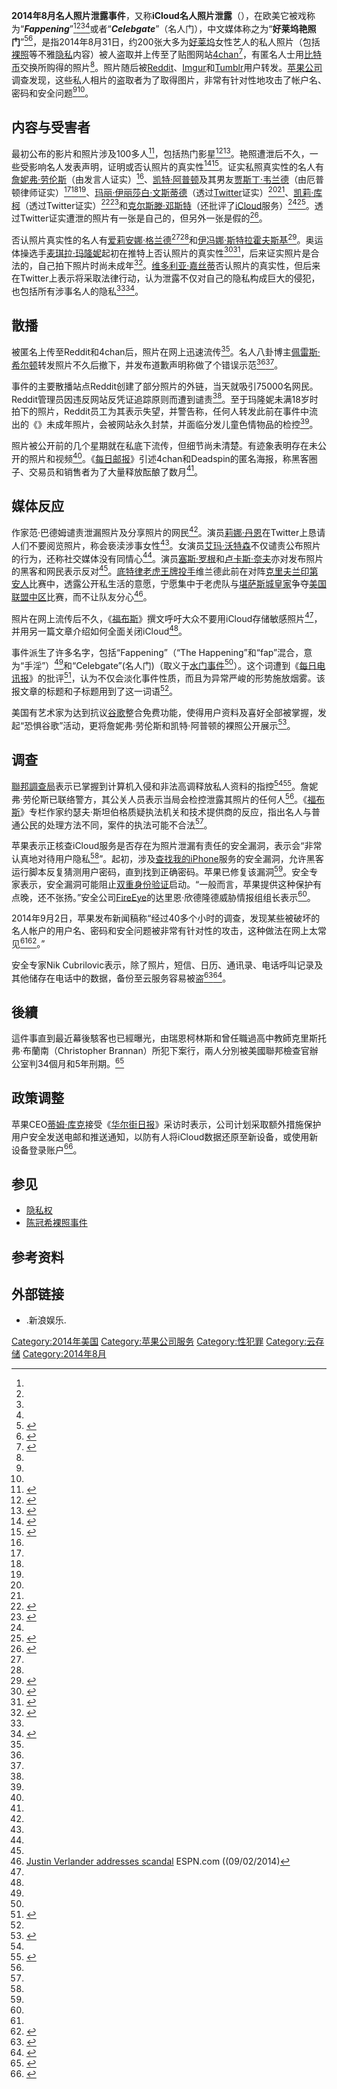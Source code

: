 {{update|time=2016-02-26T08:55:41+00:00}}
{{NoteTA
|G1=Show
|G2=IT
|1=zh-hant:透過;zh-hans:通过;
}}
'''2014年8月名人照片泄露事件'''，又称'''iCloud名人照片泄露'''（{{lang-en|iCloud leaks of celebrity photos}}），在欧美它被戏称为“'''''Fappening'''''”<ref name = mccoy/><ref name = McCormack/><ref name=Sunderland/><ref name = Sanghani/>或者“'''''Celebgate'''''”（名人门），中文媒体称之为“'''好莱坞艳照门'''”<ref>{{cite news|title=好莱坞艳照门曝新受害者 艾薇儿性感照外流|url=http://ent.qq.com/a/20140907/017949.htm|accessdate=2014-09-07|newspaper=腾讯网|date=2014-09-07|deadurl=no|archiveurl=https://web.archive.org/web/20140907165251/http://ent.qq.com/a/20140907/017949.htm|archivedate=2014-09-07}}</ref><ref>{{cite news|title=好莱坞艳照门101人全名单曝光 名流遍布|url=http://ent.ifeng.com/a/20140905/40290650_0.shtml|accessdate=2014-09-07|newspaper=凤凰网|date=2014-09-05|deadurl=no|archiveurl=https://web.archive.org/web/20140907164954/http://ent.ifeng.com/a/20140905/40290650_0.shtml|archivedate=2014-09-07}}</ref>，是指2014年8月31日，约200张大多为[[好莱坞|好莱坞]]女性艺人的私人照片（包括[[裸体|裸]][[照片|照]]等不雅[[隐私|隐私]]内容）被人盗取并上传至了贴图网站[[4chan|4chan]]<ref>{{cite news|last1=Arthur|first1=Charles|title=Naked celebrity hack: security experts focus on iCloud backup theory|url=http://www.theguardian.com/technology/2014/sep/01/naked-celebrity-hack-icloud-backup-jennifer-lawrence|accessdate=2014-09-04|publisher=The Guardian|date=2014-09-01|deadurl=no|archiveurl=https://web.archive.org/web/20140904065425/http://www.theguardian.com/technology/2014/sep/01/naked-celebrity-hack-icloud-backup-jennifer-lawrence|archivedate=2014-09-04}}</ref>，有匿名人士用[[比特币|比特币]]交换所购得的照片<ref name=alexander/>。照片随后被[[Reddit|Reddit]]、[[Imgur|Imgur]]和[[Tumblr|Tumblr]]用户转发。[[苹果公司|苹果公司]]调查发现，这些私人相片的盗取者为了取得图片，非常有针对性地攻击了帐户名、密码和安全问题<ref name=BI/><ref name=stars/>。

==内容与受害者==
最初公布的影片和照片涉及100多人<ref>{{cite web|last1=Alexander|first1=Ella|title=Jessica Brown Findlay: Downton Abbey star is linked to list of celebrities targeted by hackers|url=http://www.independent.co.uk/news/people/jessica-brown-findlay-downton-abbey-actress-is-linked-to-list-of-celebrities-targeted-by-hackers-9704785.html|publisher=Independent|accessdate=2014-09-04|deadurl=no|archiveurl=https://web.archive.org/web/20140903230537/http://www.independent.co.uk/news/people/jessica-brown-findlay-downton-abbey-actress-is-linked-to-list-of-celebrities-targeted-by-hackers-9704785.html|archivedate=2014-09-03}}</ref>，包括热门影星<ref>{{cite web|last1=Kedmey|first1=Dan|title=Hackers Leak Explicit Photos of More Than 100 Celebrities|url=http://time.com/3246562/hackers-jennifer-lawrence-cloud-data/|publisher=TIME|accessdate=2014-09-03|deadurl=no|archiveurl=https://web.archive.org/web/20140902230854/http://time.com/3246562/hackers-jennifer-lawrence-cloud-data/|archivedate=2014-09-02}}</ref><ref name=ibtimes>{{cite news 
 |last=Shrivastava 
 |first=Anshu 
 |date=2014-09-01 
 |title=Celebrities' Leaked Nude Photos: Master-List Printed, Selena Gomez, Kim Kardashian, Kate Upton, Jennifer Lawrence, Kaley Cuoco, Rihanna, More Names On It 
 |url=http://au.ibtimes.com/articles/564840/20140901/nude-photos-leaked-jennifer-lawrence-kate-upton.htm 
 |newspaper=International Business Times 
 |deadurl=yes 
 |archiveurl=https://web.archive.org/web/20140902050254/http://au.ibtimes.com/articles/564840/20140901/nude-photos-leaked-jennifer-lawrence-kate-upton.htm 
 |archivedate=2014-09-02 
 |accessdate=2014-09-06 
 }}</ref>。艳照遭泄后不久，一些受影响名人发表声明，证明或否认照片的真实性<ref>{{cite news|url=http://www.mirror.co.uk/3am/celebrity-news/celebrity-victims-nude-photos-hack-4150600|title=Celebrity victims of the nude photos hack: A who's who of the ones you might not have heard of|first=Kara|last=O'Neill|website=Mirror|deadurl=no|archiveurl=https://web.archive.org/web/20170818044945/http://www.mirror.co.uk/3am/celebrity-news/celebrity-victims-nude-photos-hack-4150600|archivedate=2017-08-18|accessdate=2014-09-06}}</ref><ref>{{cite news|url=http://hollywoodlife.com/2014/09/02/tenna-torres-nude-photos-naked-hack-leak-american-idol-season-12/|title=Tenna Torres: ‘American Idol’ Semi-Finalist Latest Victim Of Nude Leak|first=Hollywood Life Staff|last=l|website=Hollywood Life|deadurl=yes|archiveurl=https://web.archive.org/web/20170818090537/http://hollywoodlife.com/2014/09/02/tenna-torres-nude-photos-naked-hack-leak-american-idol-season-12/|archivedate=2017-08-18|access-date=2014-09-06}}</ref>。证实私照真实性的名人有[[詹妮弗·劳伦斯|詹妮弗·劳伦斯]]（由发言人证实）<ref name=telegraph/>、[[凯特·阿普顿|凯特·阿普顿]]及其男友[[贾斯丁·韦兰德|贾斯丁·韦兰德]]（由厄普顿律师证实）<ref name=Verlander/><ref name=Kalaf/><ref name=Zarrell/>、[[玛丽·伊丽莎白·文斯蒂德|玛丽·伊丽莎白·文斯蒂德]]（透过[[Twitter|Twitter]]证实）<ref name = Arthur/><ref name = Selby/>、[[凯莉·库柯|凯莉·库柯]]（透过Twitter证实）<ref name=DNA>{{cite news|url=http://www.dnaindia.com/entertainment/report-hacked-and-leaked-nude-hollywood-2015378|title=Hacked and leaked: Nude Hollywood|author=Bryan Durnham|publisher=''DNA India''|date=2014-09-02|accessdate=2014-09-02|deadurl=no|archiveurl=https://web.archive.org/web/20140903150148/http://www.dnaindia.com/entertainment/report-hacked-and-leaked-nude-hollywood-2015378|archivedate=2014-09-03}}</ref><ref>{{cite web|title=Kaley Cuoco Addresses Nude Photo Leaks With Topless Picture|url=https://celebrity.yahoo.com/news/kaley-cuoco-addresses-nude-photo-leaks-with-topless-picture-153847730.html|publisher=Yahoo|accessdate=2014-09-04|deadurl=no|archiveurl=https://web.archive.org/web/20140904120910/https://celebrity.yahoo.com/news/kaley-cuoco-addresses-nude-photo-leaks-with-topless-picture-153847730.html|archivedate=2014-09-04}}</ref>和[[克尔斯滕·邓斯特|克尔斯滕·邓斯特]]（还批评了[[iCloud|iCloud]]服务）<ref name=anger/><ref>{{cite web|title=Kirsten Dunst breaks silence on nude photo leak scandal rocking Hollywood|url=http://www.independent.ie/style/celebrity/celebrity-news/kirsten-dunst-breaks-silence-on-nude-photo-leak-scandal-rocking-hollywood-30554953.html|publisher=Independent|accessdate=2014-09-04|archive-date=2020-09-07|archive-url=https://web.archive.org/web/20200907104145/https://www.independent.ie/style/celebrity/celebrity-news/kirsten-dunst-breaks-silence-on-nude-photo-leak-scandal-rocking-hollywood-30554953.html|dead-url=no}}</ref>。{{link-en|吉尔·斯科特|Jill Scott}}透过Twitter证实遭泄的照片有一张是自己的，但另外一张是假的<ref name="Independent  02 September 2014">{{cite web|last1=Selby|first1=Jenn|title=4Chan naked photos leak: Celebrity Twitter reactions to the mass breach of privacy|url=http://www.independent.co.uk/news/people/4chan-nude-photos-leak-celebrity-twitter-reactions-to-the-mass-privacy-breach-9707344.html|publisher=Independent|accessdate=2014-09-05|deadurl=no|archiveurl=https://web.archive.org/web/20140905064445/http://www.independent.co.uk/news/people/4chan-nude-photos-leak-celebrity-twitter-reactions-to-the-mass-privacy-breach-9707344.html|archivedate=2014-09-05}}</ref>。

否认照片真实性的名人有[[爱莉安娜·格兰德|爱莉安娜·格兰德]]<ref name=billboard/><ref name = rich/>和[[伊冯娜·斯特拉霍夫斯基|伊冯娜·斯特拉霍夫斯基]]<ref>{{cite news|url=http://www.bustle.com/articles/38171-yvonne-strahovskis-response-to-leaked-nudes-is-powerful-photo|title=YVONNE STRAHOVSKI'S RESPONSE TO LEAKED NUDES IS POWERFUL — PHOTO|first=Mallory|last=Schlossberg|newspaper=[[Bustle|Bustle]]|deadurl=no|archiveurl=https://web.archive.org/web/20140903110641/http://www.bustle.com/articles/38171-yvonne-strahovskis-response-to-leaked-nudes-is-powerful-photo|archivedate=2014-09-03|accessdate=2014-09-06}}</ref>。奥运体操选手[[麦琪拉·玛隆妮|麦琪拉·玛隆妮]]起初在推特上否认照片的真实性<ref>{{cite web|url=http://www.washingtonpost.com/blogs/early-lead/wp/2014/09/01/olympic-gymnast-mckayla-maroney-says-leaked-racy-photos-are-fake-fends-off-twitter-backlash/|title=Olympic gymnast McKayla Maroney says leaked racy photos are fake, fends off Twitter backlash|work=The Washington Post|first=Cindy|last=Boren|date=2014-09-01|accessdate=2014-09-03|deadurl=no|archiveurl=https://web.archive.org/web/20140916142138/http://www.washingtonpost.com/blogs/early-lead/wp/2014/09/01/olympic-gymnast-mckayla-maroney-says-leaked-racy-photos-are-fake-fends-off-twitter-backlash/|archivedate=2014-09-16}}</ref><ref>{{Twitter status|McKaylaMaroney|506356524915388416|quote=the fake photos of me are crazy!!
was trying to rise above it all, and not give "the creator" the time of day.. BUT.. |name=McKayla Maroney|September 1, 2014|September 3, 2014}}</ref>，后来证实照片是合法的，自己拍下照片时尚未成年<ref name="Maroney">{{cite web|last1=Finn|first1=Natalie|title=McKayla Maroney Hacked Too?! Lawyer Says Gymnast Was Underage When Leaked Photos Were Taken, Gets Porn Site to Remove Nude Images|url=http://www.eonline.com/news/575452/mckayla-maroney-hacked-too-lawyer-says-gymnast-was-underage-when-leaked-photos-were-taken-gets-porn-site-to-remove-nude-images?cmpid=rss-000000-rssfeed-365-celebritynews&utm_source=eonline&utm_medium=rssfeeds&utm_campaign=rss_celebritynews|publisher=E! Online|accessdate=2014-09-04|deadurl=no|archiveurl=https://web.archive.org/web/20141007025132/http://www.eonline.com/news/575452/mckayla-maroney-hacked-too-lawyer-says-gymnast-was-underage-when-leaked-photos-were-taken-gets-porn-site-to-remove-nude-images?cmpid=rss-000000-rssfeed-365-celebritynews&utm_source=eonline&utm_medium=rssfeeds&utm_campaign=rss_celebritynews|archivedate=2014-10-07}}</ref>。[[维多利亚·嘉丝蒂|维多利亚·嘉丝蒂]]否认照片的真实性，但后来在Twitter上表示将采取法律行动，认为泄露不仅对自己的隐私构成巨大的侵犯，也包括所有涉事名人的隐私<ref name=billboard /><ref>{{cite web|last1=Alexander|first1=Ella|title=Victoria Justice 'angry' at 'massive invasion of privacy' after naked photos leak online|url=http://www.independent.co.uk/news/people/victoria-justice-angry-at-massive-invasion-of-privacy-after-nude-photos-leak-9709021.html|publisher=Independent|accessdate=2014-09-04|deadurl=no|archiveurl=https://web.archive.org/web/20140904211458/http://www.independent.co.uk/news/people/victoria-justice-angry-at-massive-invasion-of-privacy-after-nude-photos-leak-9709021.html|archivedate=2014-09-04}}</ref>。

==散播==
被匿名上传至Reddit和4chan后，照片在网上迅速流传<ref name=Ryall/>。名人八卦博主[[佩雷斯·希尔顿|佩雷斯·希尔顿]]转发照片不久后撤下，并发布道歉声明称做了个错误示范<ref name=apologises/><ref name=Jaworski/>。

事件的主要散播站点Reddit创建了部分照片的外链，当天就吸引75000名网民。Reddit管理员因违反网站反凭证追踪原则而遭到谴责<ref name=Price/>。至于玛隆妮未满18岁时拍下的照片，Reddit员工为其表示失望，并警告称，任何人转发此前在事件中流出的《{{link-en|莉斯的高中生活|My Life as Liz}}》未成年照片，会被网站永久封禁，并面临分发儿童色情物品的检控<ref name="Maroney" />。

照片被公开前的几个星期就在私底下流传，但细节尚未清楚。有迹象表明存在未公开的照片和视频<ref name=gawker/>。《[[每日邮报|每日邮报]]》引述4chan和Deadspin的匿名海报，称黑客圈子、交易员和销售者为了大量释放酝酿了数月<ref name = McCormack/>。

==媒体反应==
作家范·巴德姆谴责泄漏照片及分享照片的网民<ref name=Badham/>。演员[[莉娜·丹恩|莉娜·丹恩]]在Twitter上恳请人们不要阅览照片，称会亵渎涉事女性<ref name=clark/>。女演员[[艾玛·沃特森|艾玛·沃特森]]不仅谴责公布照片的行为，还称社交媒体没有同情心<ref name=worse/>。演员[[塞斯·罗根|塞斯·罗根]]和[[卢卡斯·奈夫|卢卡斯·奈夫]]亦对发布照片的黑客和网民表示反对<ref name=Lubitz/>。[[底特律老虎|底特律老虎]][[王牌投手|王牌投手]]维兰德此前在对阵[[克里夫兰印第安人|克里夫兰印第安人]]比赛中，透露公开私生活的意愿，宁愿集中于老虎队与[[堪萨斯城皇家|堪萨斯城皇家]]争夺[[美国联盟中区|美国联盟中区]]比赛，而不让队友分心<ref>[http://espn.go.com/mlb/story/_/id/11455134/justin-verlander-detroit-tigers-addresses-online-photo-hacking Justin Verlander addresses scandal] {{Wayback|url=http://espn.go.com/mlb/story/_/id/11455134/justin-verlander-detroit-tigers-addresses-online-photo-hacking |date=20140903034934 }} ESPN.com ((09/02/2014)</ref>。

照片在网上流传后不久，《[[福布斯|福布斯]]》撰文呼吁大众不要用iCloud存储敏感照片<ref name=josephsteinberg/>，并用另一篇文章介绍如何全面关闭iCloud<ref name=gordonkelly/>。

事件派生了许多名字，包括“Fappening”（“The Happening”和“fap”混合，意为“手淫”）<ref name=Volkert/>和“Celebgate”(名人门)（取义于[[水门事件|水门事件]]<ref name=Alfonso/>）。这个词遭到《[[每日电讯报|每日电讯报]]》的批评<ref>{{cite web|last1=Owoseje|first1=Toyin|title=A New Kind of Pervert? 'The Fappening' Proves Revenge Porn Culture is Thriving|url=http://www.ibtimes.co.uk/new-kind-pervert-fappening-proves-revenge-porn-culture-thriving-1464012|publisher=IB Times|accessdate=2014-09-05|deadurl=no|archiveurl=https://web.archive.org/web/20140905075816/http://www.ibtimes.co.uk/new-kind-pervert-fappening-proves-revenge-porn-culture-thriving-1464012|archivedate=2014-09-05}}</ref>，认为不仅会淡化事件性质，而且为异常严峻的形势施放烟雾。该报文章的标题和子标题用到了这一词语<ref name = Sanghani/>。

美国有艺术家为达到抗议[[谷歌|谷歌]]整合免费功能，使得用户资料及喜好全部被掌握，发起“恐惧谷歌”活动，更将詹妮弗·劳伦斯和凯特·阿普顿的裸照公开展示<ref>{{cite news|title=八卦时间:大表姐裸照将1：1大小公开展览|url=http://ent.kankanews.com/artmuseum/2014-09-05/5345168.shtml|accessdate=2014-09-07|newspaper=看看新闻网|date=2014-09-05|deadurl=yes|archiveurl=https://web.archive.org/web/20140907080953/http://ent.kankanews.com/artmuseum/2014-09-05/5345168.shtml|archivedate=2014-09-07}}</ref>。

==调查==
[[聯邦調查局|聯邦調查局]]表示已掌握到计算机入侵和非法高调释放私人资料的指控<ref name="CBS News 2014-09-01"/><ref>{{cite news|title=FBI接受调查好莱坞“艳照门”|url=http://ent.163.com/14/0903/07/A56U8D7F00032DGD.html|accessdate=2014-09-07|newspaper=网易|date=2014-09-03|deadurl=yes|archiveurl=https://web.archive.org/web/20140907083659/http://ent.163.com/14/0903/07/A56U8D7F00032DGD.html|archivedate=2014-09-07}}</ref>。詹妮弗·劳伦斯已联络警方，其公关人员表示当局会检控泄露其照片的任何人<ref name= fox/>。《[[福布斯|福布斯]]》专栏作家约瑟夫·斯坦伯格质疑执法机关和技术提供商的反应，指出名人与普通公民的处理方法不同，案件的执法可能不合法<ref name=josephsteinberg/>。

苹果表示正核查iCloud服务是否存在为照片泄漏有责任的安全漏洞，表示会“非常认真地对待用户隐私<ref name="Re/code 2014-09-01"/>”。起初，涉及[[查找我的iPhone|查找我的iPhone]]服务的安全漏洞，允许黑客运行脚本反复猜测用户密码，直到找到正确密码。苹果已修复该漏洞<ref name="The Next Web 2014-09-01"/>。安全专家表示，安全漏洞可能阻止[[双重身份验证|双重身份验证]]启动。“一般而言，苹果提供这种保护有点晚，还不张扬。”安全公司[[FireEye|FireEye]]的达里恩·欣德隆德威胁情报组组长表示<ref name="Re/code 2014-09-01" />。

2014年9月2日，苹果发布新闻稿称“经过40多个小时的调查，发现某些被破坏的名人帐户的用户名、密码和安全问题被非常有针对性的攻击，这种做法在网上太常见<ref name="Apple 2014-09-02"/><ref>{{cite news|title=苹果回应好莱坞艳照事件：系统未遭入侵 名人密码太弱|url=http://www.qyitdh.com/news_show/11-1113.html|accessdate=2014-09-07|newspaper=QYIT|date=2014-09-03|deadurl=yes|archiveurl=https://web.archive.org/web/20140907080210/http://www.qyitdh.com/news_show/11-1113.html|archivedate=2014-09-07}}</ref>。”

安全专家Nik Cubrilovic表示，除了照片，短信、日历、通讯录、电话呼叫记录及其他储存在电话中的数据，备份至云服务容易被盗<ref name="SMH 2014-09-03">{{cite web|url=http://www.smh.com.au/digital-life/consumer-security/icloud-celebrity-photo-hack-texts-address-books-and-more-also-accessible-20140903-10bov5.html|title=iCloud celebrity photo hack: texts, address books and more 'also accessible'|last1=Grubb|first1=Ben|date=2014-09-03|publisher=The Sydney Morning Herald|accessdate=2014-09-04|deadurl=no|archiveurl=https://web.archive.org/web/20140906044401/http://www.smh.com.au/digital-life/consumer-security/icloud-celebrity-photo-hack-texts-address-books-and-more-also-accessible-20140903-10bov5.html|archivedate=2014-09-06}}</ref><ref>{{Cite web |url=https://www.nikcub.com/posts/notes-on-the-celebrity-data-theft/ |title=Notes on the Celebrity Data Theft |accessdate=2014-09-06 |archive-date=2014-10-06 |archive-url=https://web.archive.org/web/20141006070133/https://www.nikcub.com/posts/notes-on-the-celebrity-data-theft/ |dead-url=no }}</ref>。

== 後續 ==
這件事直到最近幕後駭客也已經曝光，由瑞恩柯林斯和曾任職過高中教師克里斯托弗·布蘭南（Christopher Brannan）所犯下案行，兩人分別被美國聯邦檢查官辦公室判34個月和5年刑期。<ref>{{Cite web|title=蘋果 iCloud 好萊塢女星私密照外流事件，駭客被判5年牢獄之災|url=https://mrmad.com.tw/icloud-hollywood-actress-nude-photo|accessdate=2019-08-24|date=2019-03-02|last=瘋先生|work=瘋先生|language=zh-TW|archive-date=2019-08-24|archive-url=https://web.archive.org/web/20190824095626/https://mrmad.com.tw/icloud-hollywood-actress-nude-photo|dead-url=no}}</ref>

==政策调整==
苹果CEO[[蒂姆·库克|蒂姆·库克]]接受《[[华尔街日报|华尔街日报]]》采访时表示，公司计划采取额外措施保护用户安全发送电邮和推送通知，以防有人将iCloud数据还原至新设备，或使用新设备登录账户<ref>{{cite web |url=http://online.wsj.com/articles/tim-cook-says-apple-to-add-security-alerts-for-icloud-users-1409880977 |title=存档副本 |accessdate=2016-03-12 |deadurl=no |archiveurl=https://web.archive.org/web/20141119023012/http://online.wsj.com/articles/tim-cook-says-apple-to-add-security-alerts-for-icloud-users-1409880977 |archivedate=2014-11-19 }}</ref>。

== 参见 ==
* [[隐私权|隐私权]]
* [[陈冠希裸照事件|陈冠希裸照事件]]

== 参考资料 ==
{{reflist|colwidth=30em|refs=

<ref name=anger>{{cite web
|url=http://www.dailymail.co.uk/news/article-2740034/Celeb-anger-Apple-hacked-photos-Kirsten-Dunst-leads-criticism-company-actively-investigates-claims-hundreds-stars-nude-images-stolen-iCloud.html
|title=Celeb anger at Apple over hacked photos: Kirsten Dunst leads criticism as company 'actively investigates' claims that hundreds of stars' nude images were stolen from iCloud
|date=2014-09-01
|accessdate=2014-09-01
|archive-date=2019-09-12
|archive-url=https://web.archive.org/web/20190912010702/https://www.dailymail.co.uk/news/article-2740034/Kirsten-Dunst-leads-criticism-company-actively-investigates-claims-hundreds-stars-nude-images-stolen-iCloud.html
|dead-url=no
}}</ref>

<ref name=Verlander>{{cite web
 |url        = http://www.wzzm13.com/story/news/2014/09/01/justin-verlander-kate-upton-apparent-victims-of-nude-photo-leak/14937653/
 |title      = Justin Verlander, Kate Upton apparent victims of nude photo leak
 |date       = 2014-09-01
 |accessdate = 2014-09-02
}}{{dead link|date=2018年4月 |bot=陳子廷 |fix-attempted=yes }}</ref>

<ref name="CBS News 2014-09-01">{{cite web
 |url         = http://www.cbsnews.com/news/jennifer-lawrence-other-celebs-pictures-leaked-fbi-addressing-the-matter/
 |title       = FBI "addressing" leak of celebrities' nude photos
 |date        = 2014-09-01
 |publisher   = CBS News
 |accessdate  = 2014-09-02
 |deadurl     = no
 |archiveurl  = https://web.archive.org/web/20140902050314/http://www.cbsnews.com/news/jennifer-lawrence-other-celebs-pictures-leaked-fbi-addressing-the-matter/
 |archivedate = 2014-09-02
}}</ref>

<ref name=fox>{{cite web
 |url         = http://www.foxnews.com/entertainment/2014/09/01/nude-photos-jennifer-lawrence-leaked-online-by-hacker/
 |title       = Jennifer Lawrence requests investigation after nude pics leaked online by hacker
 |publisher   = Fox News Channel
 |date        = 2014-09-01
 |accessdate  = 2014-09-01
 |agency      = Associated Press
 |deadurl     = no
 |archiveurl  = https://web.archive.org/web/20140901114420/http://www.foxnews.com/entertainment/2014/09/01/nude-photos-jennifer-lawrence-leaked-online-by-hacker/
 |archivedate = 2014-09-01
}}</ref> 

<ref name="Re/code 2014-09-01">{{cite web
 |url         = http://recode.net/2014/09/01/apple-says-it-is-actively-investigating-celeb-photo-hack/
 |title       = Apple Says It Is “Actively Investigating” Celeb Photo Hack
 |last1       = Hesseldahl
 |first1      = Arik
 |authorlink1 = Arik Hesseldahl
 |date        = 2014-09-01
 |publisher   = Walt Mossberg
 |accessdate  = 2014-09-02
 |deadurl     = no
 |archiveurl  = https://web.archive.org/web/20140902022715/http://recode.net/2014/09/01/apple-says-it-is-actively-investigating-celeb-photo-hack/
 |archivedate = 2014-09-02
}}</ref>

<ref name="The Next Web 2014-09-01">{{cite web
 |url         = http://thenextweb.com/apple/2014/09/01/this-could-be-the-apple-icloud-flaw-that-led-to-celebrity-photos-being-leaked/
 |title       = This could be the iCloud flaw that led to celebrity photos being leaked
 |last1       = Williams
 |first1      = Owen
 |date        = 2014-09-01
 |publisher   = The Next Web
 |accessdate  = 2014-09-02
 |deadurl     = no
 |archiveurl  = https://web.archive.org/web/20140902001901/http://thenextweb.com/apple/2014/09/01/this-could-be-the-apple-icloud-flaw-that-led-to-celebrity-photos-being-leaked/
 |archivedate = 2014-09-02
}}</ref>

<ref name="Apple 2014-09-02">{{cite web
 |url         = http://www.apple.com/pr/library/2014/09/02Apple-Media-Advisory.html
 |title       = Apple – Press Info – Apple Media Advisory
 |date        = 2014-09-02
 |publisher   = Apple Inc.
 |accessdate  = 2014-09-02
 |deadurl     = no
 |archiveurl  = https://web.archive.org/web/20140902193507/http://www.apple.com/pr/library/2014/09/02Apple-Media-Advisory.html
 |archivedate = 2014-09-02
}}</ref>

<ref name=Kalaf>{{cite news
 |url         = http://deadspin.com/justin-verlander-and-his-hacked-photos-a-partial-timel-1629246666
 |title       = Justin Verlander And His Hacked Photos: A Partial Timeline
 |first       = Samer
 |last        = Kalaf
 |deadurl     = no
 |archiveurl  = https://web.archive.org/web/20170813123325/http://deadspin.com/justin-verlander-and-his-hacked-photos-a-partial-timel-1629246666
 |archivedate = 2017-08-13
 |accessdate  = 2014-09-06
}}</ref>

<ref name=Ryall>{{cite news
 |last        = Jenni
 |first       = Ryall
 |date        = 2014-08-31
 |title       = Social Media Goes Wild Over Massive Celebrity Nude Photo Leak
 |url         = http://mashable.com/2014/08/31/social-media-goes-wild-over-celebrity-nude-photo-leak/
 |newspaper   = Mashable
 |deadurl     = no
 |archiveurl  = https://web.archive.org/web/20170814140611/http://mashable.com/2014/08/31/social-media-goes-wild-over-celebrity-nude-photo-leak/
 |archivedate = 2017-08-14
 |accessdate  = 2014-09-06
}}</ref>

<ref name=apologises>{{cite news
 |last        = Selby
 |first       = Jenn
 |date        = 2014-09-01
 |title       = Perez Hilton apologises for Jennifer Lawrence naked photo leak
 |url         = http://www.independent.co.uk/news/people/perez-hilton-apologises-for-jennifer-lawrence-nude-photo-leak-9703045.html
 |newspaper   = The Independent
 |deadurl     = no
 |archiveurl  = https://web.archive.org/web/20170818050428/http://www.independent.co.uk/news/people/perez-hilton-apologises-for-jennifer-lawrence-nude-photo-leak-9703045.html
 |archivedate = 2017-08-18
 |accessdate  = 2014-09-06
}}</ref>

<ref name=Jaworski>{{cite news
 |last        = Jaworski
 |first       = Michelle
 |date        = 2014-09-01
 |title       = Perez Hilton removes 'Celebgate' photos, calling his post a mistake
 |url         = http://www.dailydot.com/entertainment/perez-hilton-celebgate-photos-backlash/
 |newspaper   = Daily Dot
 |deadurl     = no
 |archiveurl  = https://web.archive.org/web/20160305014428/http://www.dailydot.com/entertainment/perez-hilton-celebgate-photos-backlash/
 |archivedate = 2016-03-05
 |accessdate  = 2014-09-06
}}</ref>

<ref name=Price>{{cite news
 |last        = Price
 |first       = Rob
 |date        = 2014-09-01
 |title       = Reddit's privacy rules fail as celebrity nudes spread like wildfire
 |url         = http://www.dailydot.com/business/reddit-jennifer-lawrence-kate-upton-nude-photos-leak-privacy-dox-ban/
 |newspaper   = Daily Dot
 |deadurl     = no
 |archiveurl  = https://web.archive.org/web/20160304232102/http://www.dailydot.com/business/reddit-jennifer-lawrence-kate-upton-nude-photos-leak-privacy-dox-ban/
 |archivedate = 2016-03-04
 |accessdate  = 2014-09-06
}}</ref>

<ref name=gawker>{{cite news 
 |url=http://gawker.com/is-this-4chan-offshoot-the-ground-zero-for-the-leaked-c-1629190208 
 |title=Is This 4chan Offshoot the Ground Zero for the Leaked Celebrity Nudes? 
 |first=Jordan 
 |last=Sargent 
 |date=2014-09-01 
 |accessdate=2014-09-02 
 |publisher=Gawker 
 |deadurl=yes 
 |archiveurl=https://web.archive.org/web/20140902050258/http://gawker.com/is-this-4chan-offshoot-the-ground-zero-for-the-leaked-c-1629190208 
 |archivedate=2014-09-02 
 }}</ref>

<ref name=Arthur>{{cite news
 |last        = Arthur
 |first       = Charles
 |date        = 2014-09-01
 |title       = Nude celebrity picture leak looks like phishing or email account hack
 |url         = http://www.theguardian.com/technology/2014/sep/01/nude-celebrity-pictures-hack-jennifer-lawrence-rihanna
 |newspaper   = The Guardian
 |deadurl     = no
 |archiveurl  = https://web.archive.org/web/20140906061808/http://www.theguardian.com/technology/2014/sep/01/nude-celebrity-pictures-hack-jennifer-lawrence-rihanna
 |archivedate = 2014-09-06
 |accessdate  = 2014-09-06
}}</ref>


<ref name=stars>{{cite news
| url=http://www.independent.ie/business/technology/news/stars-nude-photo-attack-may-have-been-down-to-password-codes-30552629.html
| title=Stars' nude photo attack may have been down to password codes
| last=Landi
| first=Martin
| date=2014-09-02
| work=Irish Independent
| accessdate=2014-09-01
| archive-date=2020-11-11
| archive-url=https://web.archive.org/web/20201111190255/https://www.independent.ie/business/technology/news/stars-nude-photo-attack-may-have-been-down-to-password-codes-30552629.html
| dead-url=no
}}</ref>

<ref name=alexander>{{cite news
 |last        = Alexander
 |first       = Ella
 |date        = 2014-09-01
 |title       = 4Chan nude photo hacker disappointed by lack of money earned from naked celebrity leaks: 'I really didn't get close to what I was hoping'
 |url         = http://www.independent.co.uk/news/people/4chan-nude-photo-hacker-disappointed-by-lack-of-money-earned-from-naked-celebrity-leaks-i-really-didnt-get-close-to-what-i-was-hoping-9704243.html
 |newspaper   = The Independent
 |deadurl     = no
 |archiveurl  = https://web.archive.org/web/20150925130732/http://www.independent.co.uk/news/people/4chan-nude-photo-hacker-disappointed-by-lack-of-money-earned-from-naked-celebrity-leaks-i-really-didnt-get-close-to-what-i-was-hoping-9704243.html
 |archivedate = 2015-09-25
 |accessdate  = 2014-09-06
}}</ref>

<ref name=BI>{{cite news
 |url         = http://www.businessinsider.com/apple-statement-on-celebrity-hacking-2014-9
 |title       = APPLE STATEMENT ON CELEBRITY HACKING: OUR SYSTEMS WEREN'T BREACHED
 |publisher   = Business Insider
 |date        = 2014-09-02
 |deadurl     = no
 |archiveurl  = https://web.archive.org/web/20140904190319/http://www.businessinsider.com/apple-statement-on-celebrity-hacking-2014-9
 |archivedate = 2014-09-04
 |accessdate  = 2014-09-06
}}</ref>

<ref name=mccoy>{{Cite news
 |url         = http://www.washingtonpost.com/news/morning-mix/wp/2014/09/02/the-shadowy-world-of-4chan-the-shock-post-site-that-hosted-the-private-jennifer-lawrence-photos/
 |title       = 4chan: The ‘shock post’ site that hosted the private Jennifer Lawrence photos
 |publisher   = ''The Washington Post''
 |author      = Terrence McCoy
 |date        = 2014-09-02
 |accessdate  = 2014-09-02
 |quote       = They quickly spilled to Reddit, where thousands purveyed it under the handle of “the Fappening” — “fap” means to masturbate — before the news reached Buzzfeed and the rest of the viral media gang.
 |deadurl     = no
 |archiveurl  = https://web.archive.org/web/20140902224910/http://www.washingtonpost.com/news/morning-mix/wp/2014/09/02/the-shadowy-world-of-4chan-the-shock-post-site-that-hosted-the-private-jennifer-lawrence-photos/
 |archivedate = 2014-09-02
}}</ref>

<ref name=worse>{{cite news
 |url         = http://www.independent.co.uk/news/people/emma-watson-on-jennifer-lawrence-nude-photo-leak-even-worse-than-seeing-womens-privacy-violated-is-reading-the-comments-9705570.html
 |title       = Emma Watson on Jennifer Lawrence naked photo leak: 'Even worse than seeing women's privacy violated is reading the comments'
 |last        = 
 |first       = 
 |date        = 2014-09-02
 |work        = The Independent
 |accessdate  = 2014-09-02
 |deadurl     = no
 |archiveurl  = https://web.archive.org/web/20140902113010/http://www.independent.co.uk/news/people/emma-watson-on-jennifer-lawrence-nude-photo-leak-even-worse-than-seeing-womens-privacy-violated-is-reading-the-comments-9705570.html
 |archivedate = 2014-09-02
}}</ref>

<ref name=Lubitz>{{cite news
 |url         = http://www.washingtonpost.com/blogs/style-blog/wp/2014/09/01/more-stars-react-to-the-massive-celebrity-photo-leak/
 |title       = More stars react to the massive celebrity-photo leak
 |last        = Lubitz
 |first       = Rachel
 |date        = 2014-09-01
 |work        = The Washington Post
 |accessdate  = 2014-09-02
 |deadurl     = no
 |archiveurl  = https://web.archive.org/web/20140915235241/http://www.washingtonpost.com/blogs/style-blog/wp/2014/09/01/more-stars-react-to-the-massive-celebrity-photo-leak/
 |archivedate = 2014-09-15
}}</ref> 

<ref name=josephsteinberg>{{cite news
 |url         = http://www.forbes.com/sites/josephsteinberg/2014/08/31/nude-photos-of-jessica-lawrence-and-kate-upton-leak-five-important-lessons-for-all-of-us/
 |title       = Nude Photos Of Jennifer Lawrence And Kate Upton Leak: Five Important Lessons For All of Us
 |publisher   = Forbes
 |accessdate  = 2014-09-02
 |date        = 2014-08-31
 |last        = Steinberg
 |first       = Joseph
 |deadurl     = no
 |archiveurl  = https://web.archive.org/web/20140902094131/http://www.forbes.com/sites/josephsteinberg/2014/08/31/nude-photos-of-jessica-lawrence-and-kate-upton-leak-five-important-lessons-for-all-of-us/
 |archivedate = 2014-09-02
}}</ref>

<ref name=gordonkelly>{{cite news
 |url         = http://www.forbes.com/sites/gordonkelly/2014/09/01/nude-celebrity-photos-hack-security-steps-and-how-to-disable-apple-icloud/
 |title       = Staying Safe And How To Disable Apple iCloud
 |accessdate  = 2014-09-02
 |date        = 2014-01-09
 |last        = Kelly
 |first       = Gordon
 |deadurl     = no
 |archiveurl  = https://web.archive.org/web/20140903030401/http://www.forbes.com/sites/gordonkelly/2014/09/01/nude-celebrity-photos-hack-security-steps-and-how-to-disable-apple-icloud/
 |archivedate = 2014-09-03
}}</ref>

<ref name=Volkert>{{cite news
 |last        = Volkert
 |first       = Zachary
 |date        = 2014-09-01
 |title       = The Fappening — Are Naked Jennifer Lawrence Photos Worse For Apple or Feminism?
 |url         = http://www.inquisitr.com/1445454/the-fappening-are-naked-jennifer-lawrence-photos-worse-for-apple-or-feminism/
 |newspaper   = The Inquisitr
 |deadurl     = no
 |archiveurl  = https://web.archive.org/web/20170818052031/http://www.inquisitr.com/1445454/the-fappening-are-naked-jennifer-lawrence-photos-worse-for-apple-or-feminism/
 |archivedate = 2017-08-18
 |accessdate  = 2014-09-06
}}</ref>

<ref name=Alfonso>{{cite news
 |last        = Alfonso III
 |first       = Fernando
 |date        = 2014-08-30
 |title       = Hundreds of alleged celebrity nudes leak on the seediest corners of the Web
 |url         = http://www.dailydot.com/entertainment/jennifer-lawrence-4chan-nudes-leaked/
 |newspaper   = Daily Dot
 |deadurl     = no
 |archiveurl  = https://web.archive.org/web/20160312015735/http://www.dailydot.com/entertainment/jennifer-lawrence-4chan-nudes-leaked/
 |archivedate = 2016-03-12
 |accessdate  = 2014-09-06
}}</ref>

<ref name=Zarrell>{{cite news
 |last        = Zarrell
 |first       = Rachel
 |url         = http://www.buzzfeed.com/rachelzarrell/jennifer-lawrence-ariana-grande-picture-leak
 |title       = Jennifer Lawrence, Victoria Justice, Others Victims Of More Alleged Leaks, Apple Denies Breach
 |deadurl     = no
 |archiveurl  = https://web.archive.org/web/20141030120352/http://www.buzzfeed.com/rachelzarrell/jennifer-lawrence-ariana-grande-picture-leak
 |archivedate = 2014-10-30
 |accessdate  = 2014-09-06
}}</ref> 

<ref name=rich>{{cite news
 |last        = McCormick
 |first       = Rich
 |date        = 2014-09-01
 |title       = Reported iCloud hack leaks hundreds of nude celebrity photos
 |url         = http://www.theverge.com/2014/9/1/6092089/nude-celebrity-hack
 |newspaper   = The Verge
 |deadurl     = no
 |archiveurl  = https://web.archive.org/web/20160310074857/http://www.theverge.com/2014/9/1/6092089/nude-celebrity-hack
 |archivedate = 2016-03-10
 |accessdate  = 2014-09-06
}}</ref>

<ref name=telegraph>{{cite news
 |url         = http://www.telegraph.co.uk/news/celebritynews/11067182/Nude-Jennifer-Lawrence-photos-leaked-by-hacker-who-claims-to-have-private-pictures-of-100-A-listers.html
 |title       = Nude Jennifer Lawrence photos leaked by hacker who claims to have 'private pictures of 100 A-listers'
 |date        = 2014-09-01
 |work        = The Daily Telegraph
 |accessdate  = 2014-09-01
 |deadurl     = no
 |archiveurl  = https://web.archive.org/web/20170221202548/http://www.telegraph.co.uk/news/celebritynews/11067182/Nude-Jennifer-Lawrence-photos-leaked-by-hacker-who-claims-to-have-private-pictures-of-100-A-listers.html
 |archivedate = 2017-02-21
}}</ref>

<ref name=Selby>{{cite news
 |url         = http://www.independent.co.uk/news/people/mary-e-winstead-nude-photo-leak-to-those-looking-at-photos-i-took-with-my-husband-hope-you-feel-great-about-yourselves-9704329.html
 |title       = Mary E. Winstead nude photo leak: 'To those looking at photos I took with my husband, hope you feel great about yourselves'
 |last        = Selby
 |first       = Jenn
 |date        = 2014-09-01
 |work        = The Independent
 |accessdate  = 2014-09-01
 |deadurl     = no
 |archiveurl  = https://web.archive.org/web/20140902050334/http://www.independent.co.uk/news/people/mary-e-winstead-nude-photo-leak-to-those-looking-at-photos-i-took-with-my-husband-hope-you-feel-great-about-yourselves-9704329.html
 |archivedate = 2014-09-02
}}</ref>

<ref name=billboard>{{cite news
 |url         = http://www.billboard.com/articles/news/6236536/ariana-grande-denies-authenticity-of-alleged-leaked-nude-photos
 |title       = Ariana Grande Denies Authenticity of Alleged Leaked Nude Photos
 |date        = 2014-08-31
 |work        = Billboard (magazine)
 |accessdate  = 2014-09-01
 |deadurl     = no
 |archiveurl  = https://web.archive.org/web/20140901182933/http://www.billboard.com/articles/news/6236536/ariana-grande-denies-authenticity-of-alleged-leaked-nude-photos
 |archivedate = 2014-09-01
}}</ref>

<ref name=Badham>{{cite news
 |last        = Badham
 |first       = Van
 |date        = 2014-09-01
 |title       = If you click on Jennifer Lawrence's naked pictures, you're perpetuating her abuse
 |url         = http://www.theguardian.com/commentisfree/2014/sep/01/if-you-click-on-jennifer-lawrences-naked-pictures-youre-perpetuating-her-abuse
 |newspaper   = The Guardian
 |deadurl     = no
 |archiveurl  = https://web.archive.org/web/20140906151135/http://www.theguardian.com/commentisfree/2014/sep/01/if-you-click-on-jennifer-lawrences-naked-pictures-youre-perpetuating-her-abuse
 |archivedate = 2014-09-06
 |accessdate  = 2014-09-06
}}</ref>

<ref name=clark>{{cite news
 |url         = http://www.usatoday.com/story/life/people/2014/09/01/lena-dunham-asks-people-not-to-look-at-leaked-nude-photos/14929881/
 |title       = Lena Dunham asks people not to look at leaked nude photos
 |last        = Clark
 |first       = Cindy
 |date        = 2014-09-01
 |work        = USA Today
 |accessdate  = 2014-09-02
 |deadurl     = no
 |archiveurl  = https://web.archive.org/web/20140902222553/http://www.usatoday.com/story/life/people/2014/09/01/lena-dunham-asks-people-not-to-look-at-leaked-nude-photos/14929881/
 |archivedate = 2014-09-02
}}</ref>

<ref name=McCormack>{{Cite news
 |url         = http://www.dailymail.co.uk/news/article-2740387/New-wave-leaks-plague-celebrities-authorities-prove-unable-stop-spread-suggest-naked-photos-passed-users-online-CLUB-months.html
 |title       = New wave of leaks target more celebrities as authorities prove unable to stop spread as it emerges naked photos may have been passed around online club for MONTHS
 |publisher   = ''The Daily Mail''
 |author1     = David McCormack
 |author2     = Paul Chavez
 |author3     = Zoe Szathmary
 |author4     = Sophie Jane Evans
 |date        = 2014-09-02
 |accessdate  = 2014-09-02
 |quote       = Last night, Reddit users took to a special subsection of the social networking site devoted to the leaks, called Fappening, to discuss the supposed release of a new wave of naked images.
 |deadurl     = no
 |archiveurl  = https://web.archive.org/web/20140902201438/http://www.dailymail.co.uk/news/article-2740387/New-wave-leaks-plague-celebrities-authorities-prove-unable-stop-spread-suggest-naked-photos-passed-users-online-CLUB-months.html
 |archivedate = 2014-09-02
}}</ref>

<ref name=Sunderland>{{Cite news
 |url         = http://www.vice.com/read/this-porn-site-operator-is-offering-a-reward-for-bringing-the-fappening-leaker-to-justice-902
 |title       = THIS PORN SITE OPERATOR ISSUED A BOUNTY FOR HELPING CATCH THE 'FAPPENING' LEAKER
 |publisher   = ''Vice''
 |author1     = Mitchell Sunderland
 |author2     = Mike Pearl
 |date        = 2014-09-02
 |accessdate  = 2014-09-02
 |deadurl     = no
 |archiveurl  = https://web.archive.org/web/20140904140254/http://www.vice.com/read/this-porn-site-operator-is-offering-a-reward-for-bringing-the-fappening-leaker-to-justice-902
 |archivedate = 2014-09-04
}}</ref>

<ref name=Sanghani>{{Cite news
 |url         = http://www.telegraph.co.uk/women/womens-life/11069829/Jennifer-Lawrence-photo-leak-Lets-stop-calling-this-hacking-The-Fappening.html
 |title       = Jennifer Lawrence photo leak: Let's stop calling this hacking 'The Fappening'
 |author      = Radhika Sanghani
 |publisher   = ''The Telegraph''
 |date        = 2014-09-02
 |accessdate  = 2014-09-02
 |deadurl     = no
 |archiveurl  = https://web.archive.org/web/20140902134330/http://www.telegraph.co.uk/women/womens-life/11069829/Jennifer-Lawrence-photo-leak-Lets-stop-calling-this-hacking-The-Fappening.html
 |archivedate = 2014-09-02
}}</ref>

}}

== 外部链接 ==
* {{cite news|title=好莱坞艳照门101人全名单曝光 名流遍布|url=http://ent.sina.com.cn/s/u/hlw/2014-09-02/18284202827.shtml?sina-fr=bd.ala.xw|language=|accessdate=2014-09-07|archive-date=2014-09-07|archive-url=https://web.archive.org/web/20140907081550/http://ent.sina.com.cn/s/u/hlw/2014-09-02/18284202827.shtml?sina-fr=bd.ala.xw|dead-url=no}}.新浪娱乐.{{zh-cn}}

{{Hacking}}

[[Category:2014年美国|Category:2014年美国]]
[[Category:苹果公司服务|Category:苹果公司服务]]
[[Category:性犯罪|Category:性犯罪]]
[[Category:云存储|Category:云存储]]
[[Category:2014年8月|Category:2014年8月]]